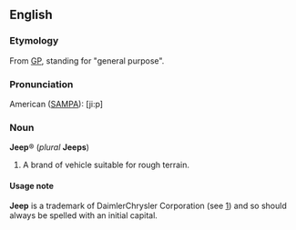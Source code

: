 ==English==
===Etymology===
From [[GP]], standing for "general purpose".

===Pronunciation===
American ([[SAMPA]]): [ji:p]

===Noun===
'''Jeep'''&reg; (''plural'' '''Jeeps''')

#A brand of vehicle suitable for rough terrain.

====Usage note====
'''Jeep''' is a trademark of DaimlerChrysler Corporation (see [http://www.jeep.com/universal/privacy.html]) and so should always be spelled with an initial capital.